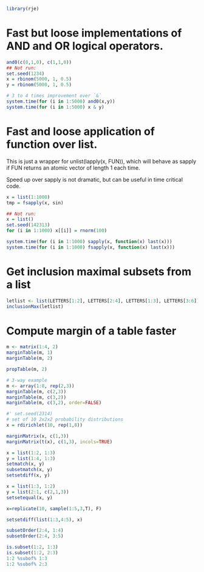
```r
library(rje)
```

# Fast but loose implementations of AND and OR logical operators.

```r
and0(c(0,1,0), c(1,1,0))
## Not run: 
set.seed(1234)
x = rbinom(5000, 1, 0.5)
y = rbinom(5000, 1, 0.5)

# 3 to 4 times improvement over `&`
system.time(for (i in 1:5000) and0(x,y))
system.time(for (i in 1:5000) x & y)
```
# Fast and loose application of function over list.

This is just a wrapper for unlist(lapply(x, FUN)), which will behave as sapply if FUN returns an atomic vector of length 1 each time.

Speed up over sapply is not dramatic, but can be useful in time critical code.

```r
x = list(1:1000)
tmp = fsapply(x, sin)

## Not run: 
x = list()
set.seed(142313)
for (i in 1:1000) x[[i]] = rnorm(100)

system.time(for (i in 1:1000) sapply(x, function(x) last(x)))
system.time(for (i in 1:1000) fsapply(x, function(x) last(x)))
```



# Get inclusion maximal subsets from a list

```r
letlist <- list(LETTERS[1:2], LETTERS[2:4], LETTERS[1:3], LETTERS[3:6])
inclusionMax(letlist)
```

# Compute margin of a table faster

```r
m <- matrix(1:4, 2)
marginTable(m, 1)
marginTable(m, 2)

propTable(m, 2)

# 3-way example
m <- array(1:8, rep(2,3))
marginTable(m, c(2,3))
marginTable(m, c(3,2))
marginTable(m, c(3,2), order=FALSE)

#' set.seed(2314)
# set of 10 2x2x2 probability distributions
x = rdirichlet(10, rep(1,8))

marginMatrix(x, c(1,3))
marginMatrix(t(x), c(1,3), incols=TRUE)
```


```r
x = list(1:2, 1:3)
y = list(1:4, 1:3)
setmatch(x, y)
subsetmatch(x, y)
setsetdiff(x, y)

x = list(1:3, 1:2)
y = list(2:1, c(2,1,3))
setsetequal(x, y)
```


```r
x=replicate(10, sample(1:5,3,T), F)

setsetdiff(list(1:3,4:5), x)
```

```r
subsetOrder(2:4, 1:4)
subsetOrder(2:4, 3:5)
```

```r
is.subset(1:2, 1:3)
is.subset(1:2, 2:3)
1:2 %subof% 1:3
1:2 %subof% 2:3
```

```r

```











